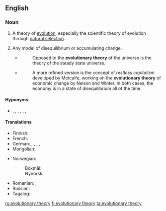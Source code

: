 ==English==
{{wikipedia}}

===Noun===
{{en-noun|head=[[evolutionary]] [[theory]]|evolutionary theories}}

# {{lb|en|biology}} A theory of [[evolution]], especially the scientific theory of evolution through [[natural selection]].
# {{lb|en|by extension}} Any model of disequilibrium or accumulating change.
#* {{quote-book|year=1962|author=Clifford D. Simak|title=The Solar System: Our New Front Yard|chapter=|url=|isbn=|page=70}}
#*: Opposed to the '''evolutionary theory''' of the universe is the theory of the steady state universe.
#* {{quote-book|year=2015|author=Jorge Turmo Arnal|title=Financial Crisis and the Failure of Economic Theory|chapter=|url=|isbn=|page=155}}
#*: A more refined version is the concept of ''restless capitalism'' developed by Metcalfe, working on the '''evolutionary theory''' of economic change by Nelson and Winter. In both cases, the economy is in a state of disequilibrium all of the time.

====Hyponyms====
* {{sense|biology}} {{l|en|natural selection}}, {{l|en|transmutationism}}, {{l|en|saltationism}}, {{l|en|transformationism}}, {{l|en|transformism}}, {{l|en|orthogenesis}}, {{l|en|Lamarckism}}

====Translations====
{{trans-top|theory of evolution}}
* Finnish: {{t+|fi|evoluutioteoria}}
* French: {{t|fr|théorie de l'évolution|f}}
* German: {{t+|de|Evolutionstheorie|f}}, {{t+|de|Deszendenztheorie|f}}, {{t+|de|Abstammungstheorie|f}}, {{t|de|Entwicklungslehre|f}}, {{t|de|Evolutionslehre|f}}
* Mongolian: {{t|mn|эволюцийн онол|sc=Cyrl}}
{{trans-mid}}
* Norwegian:
*: Bokmål: {{t|nb|evolusjonsteori|m}}
*: Nynorsk: {{t|nn|evolusjonsteori|m}}
* Romanian: {{t|ro|teorie evoluționară|f}}, {{t|ro|teorie evoluțională|f}}
* Russian: {{t|ru|тео́рия эволю́ции|f}}
* Tagalog: {{t|tl|huna ng kasunlaran}}
{{trans-bottom}}

[[ru:evolutionary theory]]
[[fi:evolutionary theory]]
[[ta:evolutionary theory]]